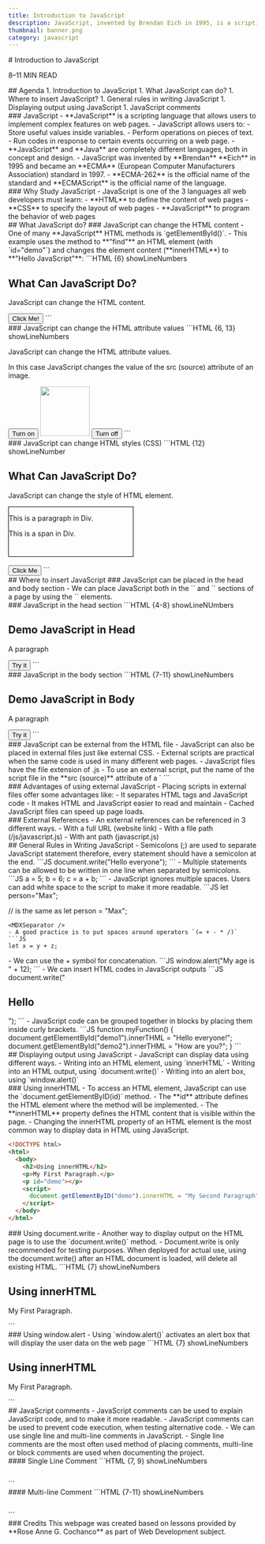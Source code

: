 ```yaml
---
title: Introduction to JavaScript
description: JavaScript, invented by Brendan Eich in 1995, is a scripting language that enables users to create dynamic features on web pages. It allows users to store variables, manipulate text, and run code in response to events. Though often confused with Java, JavaScript is entirely different in both concept and design. It became an ECMA standard in 1997, with ECMAScript as the official language name, governed by the ECMA-262 specification.
thumbnail: banner.png
category: javascript
---
```


<section>
# Introduction to JavaScript
<p className="text-muted-foreground text-sm">8–11 MIN READ</p>
</section>
<section>
## Agenda
1. Introduction to JavaScript
1. What JavaScript can do?
1. Where to insert JavaScript?
1. General rules in writing JavaScript
1. Displaying output using JavaScript
1. JavaScript comments
</section>
<section>
### JavaScript
- **JavaScript** is a scripting language that allows users to implement complex features on web pages.
- JavaScript allows users to:
  - Store useful values inside variables.
  - Perform operations on pieces of text.
  - Run codes in response to certain events occurring on a web page.
- **JavaScript** and **Java** are completely different languages, both in concept and design.
- JavaScript was invented by **Brendan** **Eich** in 1995 and became an **ECMA** (European Computer Manufacturers Association) standard in 1997.
- **ECMA-262** is the official name of the standard and **ECMAScript** is the official name of the language.
</section>
<section>
### Why Study JavaScript
- JavaScript is one of the 3 languages all web developers must learn:
  - **HTML** to define the content of web pages
  - **CSS** to specify the layout of web pages
  - **JavaScript** to program the behavior of web pages
</section>
<section>
## What JavaScript do?
### JavaScript can change the HTML content
- One of many **JavaScript** HTML methods is `getElementById()`.
- This example uses the method to **"find"** an HTML element (with `id="demo"`) and changes the element content (**innerHTML**) to **"Hello JavaScript"**:
```HTML {6} showLineNumbers
<body>
  <h1>What Can JavaScript Do?</h1>
  <p id="demo">JavaScript can change the HTML content.</p>
  <button 
    type="button" 
    onclick='document.getElementById("demo").innerHTML = "Hello JavaScript!"'
  >
    Click Me!
  </button>
</body>
```
</section>
<section>
### JavaScript can change the HTML attribute values
```HTML {6, 13} showLineNumbers
<body>
  <p>JavaScript can change the HTML attribute values.</p>
  <p>In this case JavaScript changes the value of the src (source) attribute of an image.</p>
  <button 
    type="button"
    onclick="document.getElementById('bulb').src = 'media/bulb-on.png'"
  >
    Turn on
  </button>
  <img src="media/bulb-off.png" id="bulb" style="width: 100px;" />
  <button 
    type="button"
    onclick="document.getElementById('bulb').src = 'media/bulb-off.png'"
  >
    Turn off
  </button>
</body>
```
</section>
<section>
### JavaScript can change HTML styles (CSS)
```HTML {12} showLineNumber
<body>
  <h1>What Can JavaScript Do?</h1>
  <p>JavaScript can change the style of HTML element.</p>
  <div id="divColor" style="border: 1px solid black; width: 50%; height: 100px;">
    <p>This is a paragraph in Div.</p>
    <span>This is a span in Div.</span>
  </div>
  <br />
  <button type="button" onclick="changeStyle()">Click Me</button>
  <script>
    function changeStyle() {
      var element = document.getElementById("divColor").element.style.backgroundColor = "#ff0000";
    }
  </script>
</body>
```
</section>
<section>
## Where to insert JavaScript
### JavaScript can be placed in the head and body section
- We can place JavaScript both in the `<head>` and `<body>` sections of a page by using the `<script></script>` elements.
</section>
<section>
### JavaScript in the head section
```HTML {4-8} showLineNUmbers
<!DOCTYPE html>
<html>
  <head>
    <script>
      function myFunction() {
        document.getElementById("demo").innerHTML = "Paragraph changed!";
      }
    </script>
  </head>
  <body>
    <h2>Demo JavaScript in Head</h2>
    <p id="demo">A paragraph</p>
    <button type="button" onclick="myFunction()">Try it</button>
  </body>
</html>
```
</section>
<section>
### JavaScript in the body section
```HTML {7-11} showLineNumbers
<!DOCTYPE html>
<html>
  <body>
    <h2>Demo JavaScript in Body</h2>
    <p id="demo">A paragraph</p>
    <button type="button" onclick="myFunction()">Try it</button>
    <script>
      function myFunction() {
        document.getElementById("demo").innerHTML = "Paragraph changed!";
      }
    </script>
  </body>
</html>
```
</section>
<section>
### JavaScript can be external from the HTML file
- JavaScript can also be placed in external files just like external CSS.
- External scripts are practical when the same code is used in many different web pages.
- JavaScript files have the file extension of .js
- To use an external script, put the name of the script file in the **src (source)** attribute of a `<script>` tag.
- Users can place an external script reference in `<head>` or `<body>`. The script will behave as if it was located exactly where the `<script>` tag is located.
> Note: External JavaScript cannot contain `<script>` tags.
> The use of `<script>` tag will be inside the html file.

</section>
<section>
### Connecting to external JavaScript
```JS showLineNumbers
// js/myScript.js
function myFunction() {
  document.getElementById("demo").innerHTML = "Paragraph changed.";
}
```
```HTML {9} showLineNumbers
<!DOCTYPE html>
<html>
  <body>
    <h2>Demo External JavaScript</h2>
    <p id="demo">A paragraph.</p>
    <button type="button" onclick="myFunction()">Try it</button>
    <p>This exmaple links to "myScript.js"</p>
    <p>(myFunction is stored in "myScript.js")</p>
    <script src="js/myScript.js"></script>
  </body>
</html>
```
</section>
<section>
### Advantages of using external JavaScript
- Placing scripts in external files offer some advantages like:
  - It separates HTML tags and JavaScript code
  - It makes HTML and JavaScript easier to read and maintain
  - Cached JavaScript files can speed up page loads.
</section>
<section>
### External References
- An external references can be referenced in 3 different ways.
  - With a full URL (website link)
  - With a file path (/js/javascript.js)
  - With ant path (javascript.js)
</section>
<section>
## General Rules in Writing JavaScript
- Semicolons (;) are used to separate JavaScript statement therefore, every statement should have a semicolon at the end. 
  ```JS
  document.write("Hello everyone");
  ```
  <MDXSeparator />
- Multiple statements can be allowed to be written in one line when separated by semicolons.
  ```JS
  a = 5; b = 6; c = a + b;
  ```
  <MDXSeparator />
- JavaScript ignores multiple spaces. Users can add white space to the script to make it more readable.
  ```JS
  let person="Max";
  
  // is the same as
  let person = "Max";
  ```
  <MDXSeparator />
- A good practice is to put spaces around operators `(= + - * /)` 
  ```JS
  let x = y + z;
  ```
  <MDXSeparator />
- We can use the + symbol for concatenation.
  ```JS
  window.alert("My age is " + 12);
  ```
  <MDXSeparator />
- We can insert HTML codes in JavaScript outputs
  ```JS
  document.write("<h1>Hello</h1>");
  ```
  <MDXSeparator />
- JavaScript code can be grouped together in blocks by placing them inside curly brackets.
  ```JS
  function myFunction() {
    document.getElementById("demo1").innerTHML = "Hello everyone!";
    document.getElementById("demo2").innerTHML = "How are you?";
  }
  ```
</section>
<section>
## Displaying output using JavaScript
- JavaScript can display data using different ways.
  - Writing into an HTML element, using `innerHTML`
  - Writing into an HTML output, using `document.write()`
  - Writing into an alert box, using `window.alert()`
</section>
<section>
### Using innerHTML
- To access an HTML element, JavaScript can use the `document.getElementByID(id)` method.
- The **id** attribute defines the HTML element where the method will be implemented.
- The **innerHTML** property defines the HTML content that is visible within the page.
- Changing the innerHTML property of an HTML element is the most common way to display data in HTML using JavaScript.

```HTML {8} showLineNumbers
<!DOCTYPE html>
<html>
  <body>
    <h2>Using innerHTML</h2>
    <p>My First Paragraph.</p>
    <p id="demo"></p>
    <script>
      document.getElementByID("demo").innerHTML = "My Second Paragraph";
    </script>
  </body>
</html>
```
</section>
<section>
### Using document.write
- Another way to display output on the HTML page is to use the `document.write()` method.
- Document.write is only recommended for testing purposes. When deployed for actual use, using the document.write() after an HTML document is loaded, will delete all existing HTML.
```HTML {7} showLineNumbers
<!DOCTYPE html>
<html>
  <body>
    <h2>Using innerHTML</h2>
    <p>My First Paragraph.</p>
    <script>
      document.write("My Second Paragraph");
    </script>
  </body>
</html>
```
</section>
<section>
### Using window.alert
- Using `window.alert()` activates an alert box that will display the user data on the web page
```HTML {7} showLineNumbers
<!DOCTYPE html>
<html>
  <body>
    <h2>Using innerHTML</h2>
    <p>My First Paragraph.</p>
    <script>
      document.alert("This is an alert box!");
    </script>
  </body>
</html>
```
</section>
<section>
## JavaScript comments
- JavaScript comments can be used to explain JavaScript code, and to make it more readable.
- JavaScript comments can be used to prevent code execution, when testing alternative code.
- We can use single line and multi-line comments in JavaScript.
- Single line comments are the most often used method of placing comments, multi-line or block comments are used when documenting the project.

</section>
<section>
#### Single Line Comment
```HTML {7, 9} showLineNumbers
<!DOCTYPE html>
<html>
  <body>
    <h1 id="myH"></h1>
    <p id="myP"></p>
    <script>
      // Change content of heading:
      document.getElementByID("myH") = "JavaScript Comments";
      // Change content of paragraph:
      document.getElementByID("myP") = "My First Paragraph";
    </script>
  </body>
</html>
```
</section>
<section>
#### Multi-line Comment
```HTML {7-11} showLineNumbers
<!DOCTYPE html>
<html>
  <body>
    <h1 id="myH"></h1>
    <p id="myP"></p>
    <script>
      /*
        The code below will change 
        the heading with id = "myH"
        and the paragraph with id = "mayP"
      */
      document.getElementByID("myH") = "JavaScript Comments";
      document.getElementByID("myP") = "My First Paragraph";
    </script>
  </body>
</html>
```
</section>
<section>
### Credits
This webpage was created based on lessons provided by **Rose Anne G. Cochanco** as part of Web Development subject.
</section>
